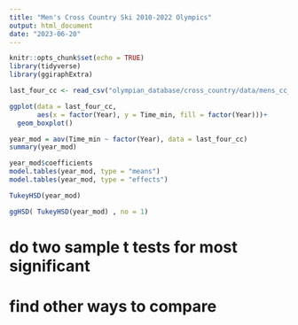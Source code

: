 ```yaml
---
title: "Men's Cross Country Ski 2010-2022 Olympics"
output: html_document
date: "2023-06-20"
---
```


```r
knitr::opts_chunk$set(echo = TRUE)
library(tidyverse)
library(ggiraphExtra)
```

```r
last_four_cc <- read_csv("olympian_database/cross_country/data/mens_cc_ski_2010-22.csv")
```

```r
ggplot(data = last_four_cc,
       aes(x = factor(Year), y = Time_min, fill = factor(Year)))+
  geom_boxplot()
```

```r
year_mod = aov(Time_min ~ factor(Year), data = last_four_cc)
summary(year_mod)

year_mod$coefficients
model.tables(year_mod, type = "means")
model.tables(year_mod, type = "effects")
```

```r
TukeyHSD(year_mod)

ggHSD( TukeyHSD(year_mod) , no = 1)
```
# do two sample t tests for most significant
# find other ways to compare
